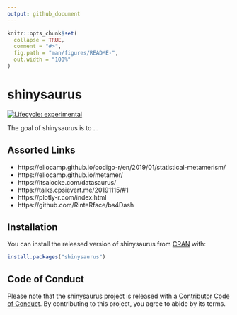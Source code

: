```yaml
---
output: github_document
---
```


<!-- README.md is generated from README.Rmd. Please edit that file -->

```r
knitr::opts_chunk$set(
  collapse = TRUE,
  comment = "#>",
  fig.path = "man/figures/README-",
  out.width = "100%"
)
```

# shinysaurus

<!-- badges: start -->
[![Lifecycle: experimental](https://img.shields.io/badge/lifecycle-experimental-orange.svg)](https://www.tidyverse.org/lifecycle/#experimental)
<!-- badges: end -->

The goal of shinysaurus is to ...

## Assorted Links

* https://eliocamp.github.io/codigo-r/en/2019/01/statistical-metamerism/
* https://eliocamp.github.io/metamer/
* https://itsalocke.com/datasaurus/
* https://talks.cpsievert.me/20191115/#1
* https://plotly-r.com/index.html
* https://github.com/RinteRface/bs4Dash

## Installation

You can install the released version of shinysaurus from [CRAN](https://CRAN.R-project.org) with:

``` r
install.packages("shinysaurus")
```

## Code of Conduct
  
Please note that the shinysaurus project is released with a [Contributor Code of Conduct](https://contributor-covenant.org/version/2/0/CODE_OF_CONDUCT.html). By contributing to this project, you agree to abide by its terms.
